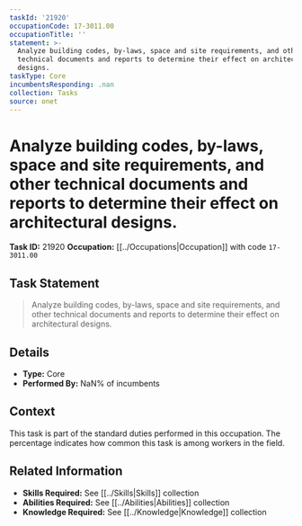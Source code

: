 ```yaml
---
taskId: '21920'
occupationCode: 17-3011.00
occupationTitle: ''
statement: >-
  Analyze building codes, by-laws, space and site requirements, and other
  technical documents and reports to determine their effect on architectural
  designs.
taskType: Core
incumbentsResponding: .nan
collection: Tasks
source: onet
---
```

# Analyze building codes, by-laws, space and site requirements, and other technical documents and reports to determine their effect on architectural designs.

**Task ID:** 21920
**Occupation:** [[../Occupations|Occupation]] with code `17-3011.00`

## Task Statement

> Analyze building codes, by-laws, space and site requirements, and other technical documents and reports to determine their effect on architectural designs.

## Details

- **Type:** Core
- **Performed By:** NaN% of incumbents

## Context

This task is part of the standard duties performed in this occupation. The percentage indicates how common this task is among workers in the field.

## Related Information

- **Skills Required:** See [[../Skills|Skills]] collection
- **Abilities Required:** See [[../Abilities|Abilities]] collection
- **Knowledge Required:** See [[../Knowledge|Knowledge]] collection
